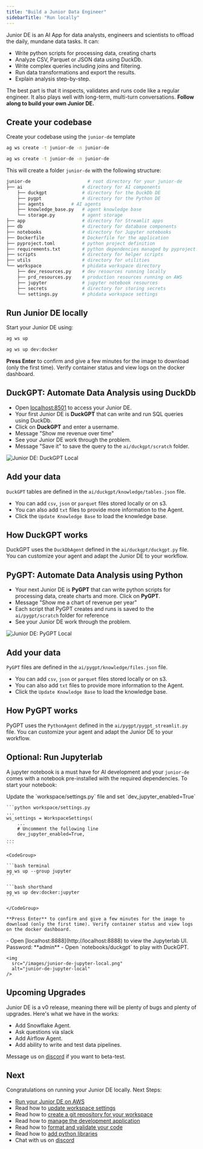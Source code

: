 ```yaml
---
title: "Build a Junior Data Engineer"
sidebarTitle: "Run locally"
---
```


Junior DE is an AI App for data analysts, engineers and scientists to offload the daily, mundane data tasks. It can:

- Write python scripts for processing data, creating charts
- Analyze CSV, Parquet or JSON data using DuckDb.
- Write complex queries including joins and filtering.
- Run data transformations and export the results.
- Explain analysis step-by-step.

The best part is that it inspects, validates and runs code like a regular engineer. It also plays well with long-term, multi-turn conversations. **Follow along to build your own Junior DE.**

<Snippet file="setup.mdx" />

## Create your codebase

Create your codebase using the `junior-de` template

<CodeGroup>

```bash Mac
ag ws create -t junior-de -n junior-de
```

```bash Windows
ag ws create -t junior-de -n junior-de
```

</CodeGroup>

This will create a folder `junior-de` with the following structure:

```bash
junior-de                     # root directory for your junior-de
├── ai                      # directory for AI components
    ├── duckgpt             # directory for the DuckDb DE
    ├── pygpt               # directory for the Python DE
    ├── agents          # AI agents
    ├── knowledge_base.py   # agent knowledge base
    └── storage.py          # agent storage
├── app                     # directory for Streamlit apps
├── db                      # directory for database components
├── notebooks               # directory for Jupyter notebooks
├── Dockerfile              # Dockerfile for the application
├── pyproject.toml          # python project definition
├── requirements.txt        # python dependencies managed by pyproject.toml
├── scripts                 # directory for helper scripts
├── utils                   # directory for utilities
└── workspace               # phidata workspace directory
    ├── dev_resources.py    # dev resources running locally
    ├── prd_resources.py    # production resources running on AWS
    ├── jupyter             # jupyter notebook resources
    ├── secrets             # directory for storing secrets
    └── settings.py         # phidata workspace settings
```

<Snippet file="set-openai-key.mdx" />

## Run Junior DE locally

Start your Junior DE using:

<CodeGroup>

```bash terminal
ag ws up
```

```bash shorthand
ag ws up dev:docker
```

</CodeGroup>

**Press Enter** to confirm and give a few minutes for the image to download (only the first time). Verify container status and view logs on the docker dashboard.

## DuckGPT: Automate Data Analysis using DuckDb

- Open [localhost:8501](http://localhost:8501) to access your Junior DE.
- Your first Junior DE is **DuckGPT** that can write and run SQL queries using DuckDb.
- Click on **DuckGPT** and enter a username.
- Message "Show me revenue over time"
- See your Junior DE work through the problem.
- Message "Save it" to save the query to the `ai/duckgpt/scratch` folder.

![Junior DE: DuckGPT Local](/images/duckgpt_local.png)

## Add your data

`DuckGPT` tables are defined in the `ai/duckgpt/knowledge/tables.json` file.

- You can add `csv`, `json` or `parquet` files stored locally or on s3.
- You can also add `txt` files to provide more information to the Agent.
- Click the `Update Knowledge Base` to load the knowledge base.

<Note>

<Snippet file="message-us-discord.mdx" />

</Note>

## How DuckGPT works

DuckGPT uses the `DuckDbAgent` defined in the `ai/duckgpt/duckgpt.py` file. You can customize your agent and adapt the Junior DE to your workflow.

## PyGPT: Automate Data Analysis using Python

- Your next Junior DE is **PyGPT** that can write python scripts for processing data, create charts and more. Click on **PyGPT**.
- Message "Show me a chart of revenue per year"
- Each script that PyGPT creates and runs is saved to the `ai/pygpt/scratch` folder for reference
- See your Junior DE work through the problem.

![Junior DE: PyGPT Local](/images/pygpt_local.png)

## Add your data

`PyGPT` files are defined in the `ai/pygpt/knowledge/files.json` file.

- You can add `csv`, `json` or `parquet` files stored locally or on s3.
- You can also add `txt` files to provide more information to the Agent.
- Click the `Update Knowledge Base` to load the knowledge base.

<Note>

<Snippet file="message-us-discord.mdx" />

</Note>

## How PyGPT works

PyGPT uses the `PythonAgent` defined in the `ai/pygpt/pygpt_streamlit.py` file. You can customize your agent and adapt the Junior DE to your workflow.

## Optional: Run Jupyterlab

A jupyter notebook is a must have for AI development and your `junior-de` comes with a notebook pre-installed with the required dependencies. To start your notebook:

<Steps>
  <Step title="Enable Jupyter">
    Update the `workspace/settings.py` file and set `dev_jupyter_enabled=True`

    ```python workspace/settings.py
    ...
    ws_settings = WorkspaceSettings(
        ...
        # Uncomment the following line
        dev_jupyter_enabled=True,
    ...
    ```

  </Step>
  <Step title="Start Jupyter">

    <CodeGroup>

    ```bash terminal
    ag ws up --group jupyter
    ```

    ```bash shorthand
    ag ws up dev:docker:jupyter
    ```

    </CodeGroup>

    **Press Enter** to confirm and give a few minutes for the image to download (only the first time). Verify container status and view logs on the docker dashboard.

  </Step>
  <Step title="View JupyterLab UI">
    - Open [localhost:8888](http://localhost:8888) to view the Jupyterlab UI. Password: **admin**
    - Open `notebooks/duckgpt` to play with DuckGPT.

    <img
      src="/images/junior-de-jupyter-local.png"
      alt="junior-de-jupyter-local"
    />

  </Step>
</Steps>

<Snippet file="llm-app-delete-local-resources.mdx" />

## Upcoming Upgrades

Junior DE is a v0 release, meaning there will be plenty of bugs and plenty of upgrades. Here's what we have in the works:

- Add Snowflake Agent.
- Ask questions via slack
- Add Airflow Agent.
- Add ability to write and test data pipelines.

Message us on [discord](https://discord.gg/4MtYHHrgA8) if you want to beta-test.

## Next

Congratulations on running your Junior DE locally. Next Steps:

- [Run your Junior DE on AWS](/templates/junior-de/run-aws)
- Read how to [update workspace settings](/templates/how-to/workspace-settings)
- Read how to [create a git repository for your workspace](/templates/how-to/git-repo)
- Read how to [manage the development application](/templates/how-to/development-app)
- Read how to [format and validate your code](/templates/how-to/format-and-validate)
- Read how to [add python libraries](/templates/how-to/install)
- Chat with us on [discord](https://discord.gg/4MtYHHrgA8)
